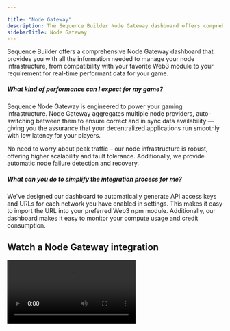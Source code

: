 ```yaml
---

title: "Node Gateway"
description: The Sequence Builder Node Gateway dashboard offers comprehensive management of node infrastructure for Web3 modules and real-time data needs in gaming. Experience smooth performance with auto-switching node providers, robust scalability, and automatic failure recovery.
sidebarTitle: Node Gateway
---
```




Sequence Builder offers a comprehensive Node Gateway dashboard that provides you with all the information needed to manage your node infrastructure, from compatibility with your favorite Web3 module to your requirement for real-time performant data for your game.

##### What kind of performance can I expect for my game?

Sequence Node Gateway is engineered to power your gaming infrastructure. Node Gateway aggregates multiple node providers, auto-switching between them to ensure correct and in sync data availability — giving you the assurance that your decentralized applications run smoothly with low latency for your players.

No need to worry about peak traffic – our node infrastructure is robust, offering higher scalability and fault tolerance. Additionally, we provide automatic node failure detection and recovery.

##### What can you do to simplify the integration process for me?

We've designed our dashboard to automatically generate API access keys and URLs for each network you have enabled in settings. This makes it easy to import the URL into your preferred Web3 npm module. Additionally, our dashboard makes it easy to monitor your compute usage and credit consumption.

## Watch a Node Gateway integration
<Frame>
<video
  controls
  className="w-full aspect-video"
  src="/video/builder/06_Node_Gateway.mp4"
></video>
</Frame>
